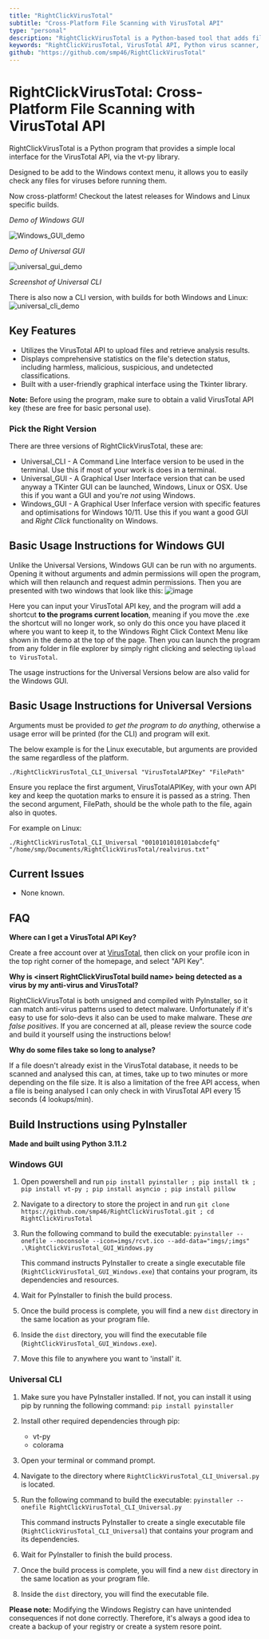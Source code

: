 ```yaml
---
title: "RightClickVirusTotal"
subtitle: "Cross-Platform File Scanning with VirusTotal API"
type: "personal"
description: "RightClickVirusTotal is a Python-based tool that adds file virus scanning directly to your context menu via the VirusTotal API. Now available with CLI and GUI for Windows, Linux, and macOS."
keywords: "RightClickVirusTotal, VirusTotal API, Python virus scanner, file analysis, security tool, Tkinter GUI, CLI scanner, cross-platform malware detection, right-click integration, PyInstaller, Windows context menu tool"
github: "https://github.com/smp46/RightClickVirusTotal"
---
```

# RightClickVirusTotal: Cross-Platform File Scanning with VirusTotal API

RightClickVirusTotal is a Python program that provides a simple local interface for the VirusTotal API, via the vt-py library.

Designed to be add to the Windows context menu, it allows you to easily check any files for viruses before running them.

Now cross-platform! Checkout the latest releases for Windows and Linux specific builds.

_Demo of Windows GUI_

![Windows_GUI_demo](https://cdn.statically.io/gh/smp46/smp46.github.io/nextjs/assets/rcvt/Windows_GUI.gif)

_Demo of Universal GUI_

![universal_gui_demo](https://cdn.statically.io/gh/smp46/smp46.github.io/nextjs/assets/rcvt/Universal_GUI.gif)

_Screenshot of Universal CLI_

There is also now a CLI version, with builds for both Windows and Linux:
![universal_cli_demo](https://cdn.statically.io/gh/smp46/smp46.github.io/nextjs/assets/rcvt/Universal_CLI.png?q=85&f=webp)

## Key Features

- Utilizes the VirusTotal API to upload files and retrieve analysis results.
- Displays comprehensive statistics on the file's detection status, including harmless, malicious, suspicious, and undetected classifications.
- Built with a user-friendly graphical interface using the Tkinter library.

**Note:** Before using the program, make sure to obtain a valid VirusTotal API key (these are free for basic personal use).

### Pick the Right Version ###

There are three versions of RightClickVirusTotal, these are:

- Universal_CLI - A Command Line Interface version to be used in the terminal. Use this if most of your work is does in a terminal.
- Universal_GUI - A Graphical User Interface version that can be used anyway a TKinter GUI can be launched, Windows, Linux or OSX. Use this if you want a GUI and you're _not_ using Windows.
- Windows_GUI - A Graphical User Inferface version with specific features and optimisations for Windows 10/11. Use this if you want a good GUI and *Right Click* functionality on Windows.


## Basic Usage Instructions for Windows GUI ##

Unlike the Universal Versions, Windows GUI can be run with no arguments. Opening it without arguments and admin permissions will open the program, which will then relaunch and request
admin permissions. Then you are presented with two windows that look like this:
![image](https://cdn.statically.io/gh/smp46/smp46.github.io/nextjs/assets/rcvt/Windows_Instructions.png?q=85&f=webp)

Here you can input your VirusTotal API key, and the program will add a shortcut **to the programs current location**, meaning if you move the .exe the shortcut will no longer work, so only 
do this once you have placed it where you want to keep it, to the Windows Right Click Context Menu like shown in the demo at the top of the page. Then you can launch the program from any
folder in file explorer by simply right clicking and selecting `Upload to VirusTotal`.

The usage instructions for the Universal Versions below are also valid for the Windows GUI.

## Basic Usage Instructions for Universal Versions

Arguments must be provided  _to get the program to do anything_, otherwise a usage error will be printed (for the CLI) and program will exit.

The below example is for the Linux executable, but arguments are provided the same regardless of the platform.

`./RightClickVirusTotal_CLI_Universal "VirusTotalAPIKey" "FilePath"`

Ensure you replace the first argument, VirusTotalAPIKey, with your own API key and keep the quotation marks to ensure it is passed as a string.
Then the second argument, FilePath, should be the whole path to the file, again also in quotes.

For example on Linux:

`./RightClickVirusTotal_CLI_Universal "0010101010101abcdefq" "/home/smp/Documents/RightClickVirusTotal/realvirus.txt"`

## Current Issues

- None known.

## FAQ

**Where can I get a VirusTotal API Key?**

Create a free account over at [VirusTotal](https://www.virustotal.com), then click on your profile icon in the top right corner of the homepage, and select "API Key".

**Why is \<insert RightClickVirusTotal build name\> being detected as a virus by my anti-virus and VirusTotal?**

RightClickVirusTotal is both unsigned and compiled with PyInstaller, so it can match anti-virus patterns used to detect malware. Unfortunately if it's easy to use for solo-devs it also can be used to make malware. These _are false positives_.
If you are concerned at all, please review the source code and build it yourself using the instructions below!

**Why do some files take so long to analyse?**

If a file doesn't already exist in the VirusTotal database, it needs to be scanned and analysed this can, at times, take up to two minutes or more depending on the file size.
It is also a limitation of the free API access, when a file is being analysed I can only check in with VirusTotal API every 15 seconds (4 lookups/min).

## Build Instructions using PyInstaller
**Made and built using Python 3.11.2**
### Windows GUI ###

1. Open powershell and run `pip install pyinstaller ; pip install tk ; pip install vt-py ; pip install asyncio ; pip install pillow`

4. Navigate to a directory to store the project in and run `git clone https://github.com/smp46/RightClickVirusTotal.git ; cd RightClickVirusTotal`

5. Run the following command to build the executable: `pyinstaller --onefile --noconsole --icon=imgs/rcvt.ico --add-data="imgs/;imgs" .\RightClickVirusTotal_GUI_Windows.py`

   This command instructs PyInstaller to create a single executable file (`RightClickVirusTotal_GUI_Windows.exe`) that contains your program, its dependencies and resources.

6. Wait for PyInstaller to finish the build process.

7. Once the build process is complete, you will find a new `dist` directory in the same location as your program file.

8. Inside the `dist` directory, you will find the executable file (`RightClickVirusTotal_GUI_Windows.exe`).

9. Move this file to anywhere you want to 'install' it.

### Universal CLI

1. Make sure you have PyInstaller installed. If not, you can install it using pip by running the following command: `pip install pyinstaller`

2. Install other required dependencies through pip:
	- vt-py
	- colorama

3. Open your terminal or command prompt.

4. Navigate to the directory where `RightClickVirusTotal_CLI_Universal.py` is located.

5. Run the following command to build the executable: `pyinstaller --onefile RightClickVirusTotal_CLI_Universal.py`

   This command instructs PyInstaller to create a single executable file (`RightClickVirusTotal_CLI_Universal`) that contains your program and its dependencies.

6. Wait for PyInstaller to finish the build process.

7. Once the build process is complete, you will find a new `dist` directory in the same location as your program file.

8. Inside the `dist` directory, you will find the executable file.

**Please note:** Modifying the Windows Registry can have unintended consequences if not done correctly. Therefore, it's always a good idea to create a backup of your registry or create a system resore point.
